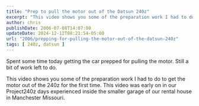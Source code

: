 ```yaml
---
title: "Prep to pull the motor out of the Datsun 240z"
excerpt: "This video shows you some of the preparation work I had to do to get the motor out of the 240z for the first time."
author: chris
publishDate: 2006-07-08T14:07:00
updateDate: 2024-12-12T08:21:54-05:00
url: "2006/prepping-for-pulling-the-motor-out-of-the-datsun-240z"
tags: [ 240z, datsun ]
---
```


<YouTubeEmbed videoId="mfdQASxI0Mc" title="Project 240Z Motor Swap 7-8-06" publishDate="2007-01-29T00:00:00+00:00" description="Spent some time today getting the car prepped for pulling the motor. Still a bit of work left to do." />

Spent some time today getting the car prepped for pulling the motor. Still a bit of work left to do.

This video shows you some of the preparation work I had to do to get the motor out of the 240z for the first time. This video was early on in our Project240z days experienced inside the smaller garage of our rental house in Manchester Missouri.

